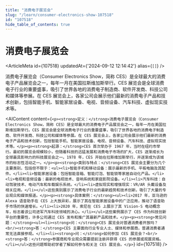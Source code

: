 ```yaml
---
title: "消费电子展览会"
slug: "/learn/consumer-electronics-show-107518"
id: "107518"
hide_table_of_contents: true
---
```



# 消费电子展览会

<ArticleMeta id={107518} updatedAt={'2024-09-12 12:14:42'} alias={`[]`} />
<div className='border-solid border-b border-t-0 my-4 border-[var(--ifm-color-gray-300)]' />

消费电子展览会（Consumer Electronics Show，简称 CES）是全球最大的消费电子产品展览会之一，每年一月在美国拉斯维加斯举行。CES 展览会是全球消费电子行业的重要盛事，吸引了世界各地的消费电子制造商、软件开发商、科技公司和媒体等参展。在 CES 展览会上，各家公司会展示他们最新的消费电子产品和技术创新，包括智能手机、智能家居设备、电视、音频设备、汽车科技、虚拟现实技术等。

<AIContent content={`<p><strong>定义：</strong>消费电子展览会（Consumer Electronics Show，简称 CES）是全球最大的消费电子产品展览会之一，每年一月在美国拉斯维加斯举行。CES 展览会是全球消费电子行业的重要盛事，吸引了世界各地的消费电子制造商、软件开发商、科技公司和媒体等参展。在 CES 展览会上，各家公司会展示他们最新的消费电子产品和技术创新，包括智能手机、智能家居设备、电视、音频设备、汽车科技、虚拟现实技术等。</p><p><strong>起源：</strong>CES 首次举办于 1967 年，当时在纽约市举行。最初的展览会规模较小，但随着科技的迅猛发展和消费电子市场的扩大，CES 逐渐成长为全球最具影响力的科技展览会之一。1978 年，CES 开始在拉斯维加斯举行，并逐渐成为该城市的标志性活动之一。</p><p><strong>类别与特点：</strong>CES 展览会主要分为几个主要类别，包括但不限于：<ul><li>智能手机和移动设备：展示最新的手机、平板电脑及其配件。</li><li>智能家居设备：包括智能音箱、智能灯泡、智能锁等家居自动化产品。</li><li>电视和音频设备：最新的电视技术、音响系统和家庭影院设备。</li><li>汽车科技：自动驾驶技术、电动汽车和车载娱乐系统。</li><li>虚拟现实和增强现实：VR/AR 头戴设备及相关应用。</li></ul>这些类别展示了消费电子行业的最新趋势和技术创新，吸引了大量的专业观众和媒体报道。</p><p><strong>具体案例：</strong><ul><li>2017 年，亚马逊的 Alexa 语音助手在 CES 上大放异彩，展示了其在智能家居设备中的广泛应用，推动了语音助手市场的快速增长。</li><li>2020 年，索尼在 CES 上展示了其 Vision-S 电动概念车，标志着该公司进军汽车科技领域的决心。</li></ul>这些案例展示了 CES 作为科技创新平台的重要性，许多公司通过 CES 发布和推广其最新产品和技术。</p><p><strong>常见问题：</strong><ul><li><strong>问：</strong>CES 展览会对普通消费者开放吗？<br/><strong>答：</strong>CES 主要面向行业专业人士、媒体和参展商，普通消费者通常无法直接参观。</li><li><strong>问：</strong>如何参加 CES 展览会？<br/><strong>答：</strong>参展商和专业观众需要提前注册并获得 CES 的参展或观展资格。</li></ul>这些问题帮助初学者了解如何参与和关注 CES 展览会。</p>`} id={107518} />
